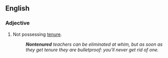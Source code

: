 ==English==

===Adjective===
{{en-adj|-}}

# Not possessing [[tenure]].
#: '''''Nontenured''' teachers can be eliminated at whim, but as soon as they get tenure they are bulletproof: you'll never get rid of one.''